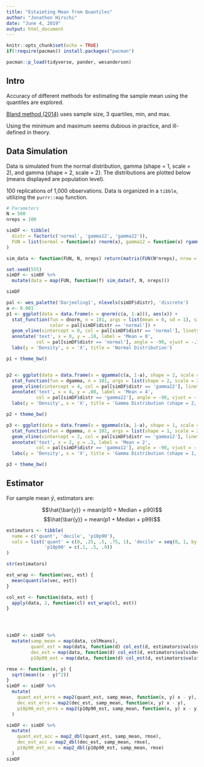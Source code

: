 ```yaml
---
title: "Estaimting Mean from Quantiles"
author: "Jonathon Hirschi"
date: "June 4, 2019"
output: html_document
---
```


```r
knitr::opts_chunk$set(echo = TRUE)
if(!require(pacman)) install.packages("pacman")

pacman::p_load(tidyverse, pander, wesanderson)

```

## Intro

Accuracy of different methods for estimating the sample mean using the quantiles are explored.

[Bland method (2014)](https://pdfs.semanticscholar.org/59dd/526a4335850fcb364c92bb6f4eb879fb6e59.pdf) uses sample size, 3 quartiles, min, and max.

Using the minimum and maximum seems dubious in practice, and ill-defined in theory.

## Data Simulation

Data is simulated from the normal distribution, gamma (shape = 1, scale = 2), and gamma (shape = 2, scale = 2). The distributions are plotted below (means displayed are population level).

100 replications of 1,000 observations. Data is organized in a `tibble`, utilizing the `purrr::map` function.

```r

# Parameters
N = 500
nreps = 100

simDF <- tibble(
  distr = factor(c('normal', 'gamma12', 'gamma22')),
  FUN = list(normal = function(x) rnorm(x), gamma12 = function(x) rgamma(x, shape = 1, scale = 2), gamma22 = function(x) rgamma(x, shape = 2, scale = 2))
)

sim_data <- function(FUN, N, nreps) return(matrix(FUN(N*nreps), nrow = N, ncol = nreps))

set.seed(555)
simDF <- simDF %>% 
  mutate(data = map(FUN, function(f) sim_data(f, N, nreps)))

simDF

```

```r
pal <- wes_palette('Darjeeling1', nlevels(simDF$distr), 'discrete')
a <- 0.001
p1 <- ggplot(data = data.frame(x = qnorm(c(a, 1-a))), aes(x)) +
  stat_function(fun = dnorm, n = 101, args = list(mean = 0, sd = 1), size = 1,
                color = pal[simDF$distr == 'normal']) + 
  geom_vline(xintercept = 0, col = pal[simDF$distr == 'normal'], linetype = 'dashed', size = 1) +
  annotate('text', x = 0, y = .18, label = 'Mean = 0', 
           col = pal[simDF$distr == 'normal'], angle = -90, vjust = -.7) +
  labs(y = 'Density', x = 'X', title = 'Normal Distribution')

p1 + theme_bw()


p2 <- ggplot(data = data.frame(x = qgamma(c(a, 1-a), shape = 2, scale = 2)), aes(x)) +
  stat_function(fun = dgamma, n = 101, args = list(shape = 2, scale = 2), size = 1, col = pal[simDF$distr == 'gamma22'])+
  geom_vline(xintercept = 4, col = pal[simDF$distr == 'gamma22'], linetype = 'dashed', size = 1) +
  annotate('text', x = 4, y = .08, label = 'Mean = 4', 
           col = pal[simDF$distr == 'gamma22'], angle = -90, vjust = -.7) +
  labs(y = 'Density', x = 'X', title = 'Gamma Distribution (shape = 2, scale = 2)')

p2 + theme_bw()

p3 <- ggplot(data = data.frame(x = qgamma(c(a, 1-a), shape = 1, scale = 2)), aes(x)) +
  stat_function(fun = dgamma, n = 101, args = list(shape = 1, scale = 2), size = 1, color = pal[simDF$distr == 'gamma12']) +
  geom_vline(xintercept = 2, col = pal[simDF$distr == 'gamma12'], linetype = 'dashed', size = 1) +
  annotate('text', x = 2, y = .3, label = 'Mean = 2', 
           col = pal[simDF$distr == 'gamma12'], angle = -90, vjust = -.7) +
  labs(y = 'Density', x = 'X', title = 'Gamma Distribution (shape = 1, scale = 2)')

p3 + theme_bw()
```

## Estimator

For sample mean $\bar{y}$, estimators are:

$$\hat{\bar{y}} = mean(p10 + Median + p90)$$
$$\hat{\bar{y}} = mean(p1 + Median + p99)$$

```r
estimators <- tibble(
  name = c('quant', 'decile', 'p10p90'),
  vals = list('quant' = c(0, .25, .5, .75, 1), 'decile' = seq(0, 1, by = .1),
              'p10p90' = c(.1, .5, .9))
)

str(estimators)

est_wrap <- function(vec, est) {
  mean(quantile(vec, est))
}

col_est <- function(data, est) {
  apply(data, 2, function(cl) est_wrap(cl, est))
} 




simDF <- simDF %>% 
  mutate(samp_mean = map(data, colMeans),
         quant_est = map(data, function(d) col_est(d, estimators$vals$quant)),
         dec_est = map(data, function(d) col_est(d, estimators$vals$decile)),
         p10p90_est = map(data, function(d) col_est(d, estimators$vals$p10p90)))

rmse <- function(x, y) {
  sqrt(mean((x - y)^2))
}
simDF <- simDF %>% 
  mutate(
    quant_est_errs = map2(quant_est, samp_mean, function(x, y) x - y),
    dec_est_errs = map2(dec_est, samp_mean, function(x, y) x - y),
    p10p90_est_errs = map2(p10p90_est, samp_mean, function(x, y) x - y)
  )

simDF <- simDF %>% 
  mutate(
    quant_est_acc = map2_dbl(quant_est, samp_mean, rmse),
    dec_est_acc = map2_dbl(dec_est, samp_mean, rmse),
    p10p90_est_acc = map2_dbl(p10p90_est, samp_mean, rmse)
  )
simDF
```


